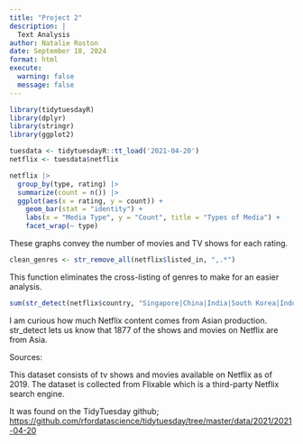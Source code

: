 ```yaml
---
title: "Project 2"
description: |
  Text Analysis
author: Natalie Roston
date: September 18, 2024
format: html
execute:
  warning: false
  message: false
---
```


```r
library(tidytuesdayR)
library(dplyr)
library(stringr)
library(ggplot2)

tuesdata <- tidytuesdayR::tt_load('2021-04-20')
netflix <- tuesdata$netflix

netflix |>
  group_by(type, rating) |>
  summarize(count = n()) |>
  ggplot(aes(x = rating, y = count)) + 
    geom_bar(stat = "identity") +
    labs(x = "Media Type", y = "Count", title = "Types of Media") +
    facet_wrap(~ type)

```

These graphs convey the number of movies and TV shows for each rating.

```r
clean_genres <- str_remove_all(netflix$listed_in, ",.*") 

```

This function eliminates the cross-listing of genres to make for an easier analysis.

```r
sum(str_detect(netflix$country, "Singapore|China|India|South Korea|Indonesia|Japan|Taiwan|Philippines") & !is.na(netflix$country))

```

I am curious how much Netflix content comes from Asian production. str_detect lets us know that 1877 of the shows and movies on Netflix are from Asia.

Sources:

This dataset consists of tv shows and movies available on Netflix as of 2019. The dataset is collected from Flixable which is a third-party Netflix search engine.

It was found on the TidyTuesday github; <https://github.com/rfordatascience/tidytuesday/tree/master/data/2021/2021-04-20>
